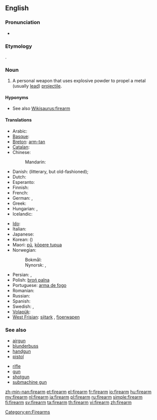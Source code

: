 ==English==
{{wikipedia}}

===Pronunciation===
* {{audio|en-us-firearm.ogg|Audio (US)}}

===Etymology===
{{compound|fire|arm}}.

===Noun===
{{en-noun}}

# A personal weapon that uses explosive powder to propel a metal (usually [[lead]]) [[projectile]].

====Hyponyms====
* See also [[Wikisaurus:firearm]]

====Translations====
{{trans-top|personal weapon}}
* Arabic: {{t|ar|سلاح ناري|m|tr=silaaH naariy|sc=Arab}}
* [[Basque]]: {{t|eu|su-arma|xs=Basque}}
* [[Breton]]: [[arm-tan]] {{m}}
* [[Catalan]]: {{t|ca|arma de foc|f}}
* Chinese:
*: Mandarin: {{t|zh|火器|tr=huǒqì|sc=Hani}}
* Danish: {{t|da|ildvåben|n}} (litterary, but old-fashioned); {{t|da|skydevåben|n}}
* Dutch: {{t+|nl|vuurwapen|n}}
* Esperanto: {{t-|eo|pafilo|xs=Esperanto}}
* Finnish: {{t+|fi|tuliase}}
* French: {{t+|fr|arme à feu|f}}
* German: {{t+|de|Schusswaffe|f}}, {{t+|de|Feuerwaffe|f}}
* Greek: {{t-|el|πυροβόλο όπλο|n|tr=pyrovólo óplo}}
* Hungarian: {{t+|hu|tűzfegyver}}, {{t+|hu|lőfegyver}}
* Icelandic: {{t+|is|skotvopn|n}}
{{trans-mid}}
* [[Ido]]: {{t-|io|pafarmo|xs=Ido}}
* Italian: {{t+|it|arma da fuoco|f}}
* Japanese: {{t|ja|火器|tr=かき, kaki|sc=Jpan}}
* Korean: {{t|ko|화기|tr=hwagi|sc=Kore}} ({{t|ko|火器|sc=Kore}})
* Maori: [[pū]], [[kōpere tupua]]
* Norwegian:
*: Bokmål: {{t|nb|skytevåpen|n}}
*: Nynorsk: {{t|nn|skytevåpen|n}}, {{t|nn|skjotevåpen|n}}
* Persian: {{t|fa|تفنگ|tr=tofang|sc=fa-Arab}}, {{t|fa|اسلحه گرم|tr=aslahe garm|sc=fa-Arab}}
* Polish: [[broń palna]] {{f}}
* Portuguese: [[arma de fogo]] {{f}}
* Romanian: {{t|ro|armă de foc|f}}
* Russian: {{t|ru|огнестрельное оружие|n|tr=ognestrél'noje orúžije|sc=Cyrl}}
* Spanish: {{t+|es|arma de fuego|f}}
* Swedish: {{t|sv|skjutvapen|n}}, {{t|sv|eldvapen|n}}
* [[Volapük]]: {{t|vo|filavaf}}
* [[West Frisian]]: [[sjitark]] {{n}}, [[fjoerwapen]] {{n}}
{{trans-bottom}}

===See also===
{{top2}}
* [[airgun]]
* [[blunderbuss]]
* [[handgun]]
* [[pistol]]
{{mid2}}
* [[rifle]]
* [[gun]]
* [[shotgun]]
* [[submachine gun]]
{{bottom}}

[[Category:en:Firearms]]

[[zh-min-nan:firearm]]
[[et:firearm]]
[[el:firearm]]
[[fr:firearm]]
[[io:firearm]]
[[hu:firearm]]
[[my:firearm]]
[[nl:firearm]]
[[ja:firearm]]
[[pl:firearm]]
[[ru:firearm]]
[[simple:firearm]]
[[fi:firearm]]
[[sv:firearm]]
[[ta:firearm]]
[[th:firearm]]
[[vi:firearm]]
[[zh:firearm]]